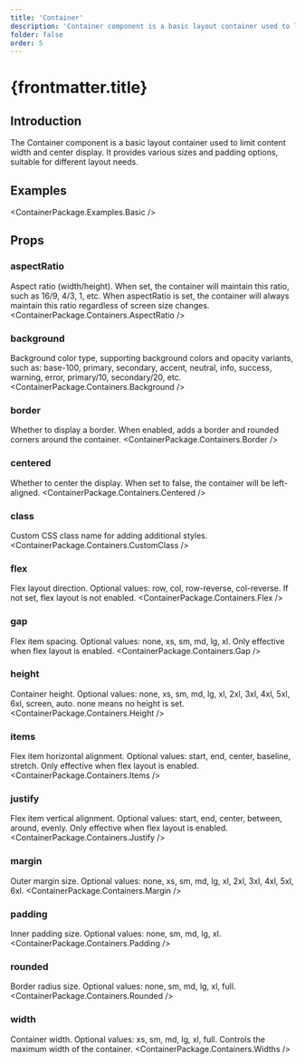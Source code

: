 ```yaml
---
title: 'Container'
description: 'Container component is a basic layout container used to limit content width and center display, providing various sizes and padding options'
folder: false
order: 5
---
```



# {frontmatter.title}

## Introduction

The Container component is a basic layout container used to limit content width and center display. It provides various sizes and padding options, suitable for different layout needs.

## Examples

<ContainerPackage.Examples.Basic />

## Props

### aspectRatio
Aspect ratio (width/height). When set, the container will maintain this ratio, such as 16/9, 4/3, 1, etc. When aspectRatio is set, the container will always maintain this ratio regardless of screen size changes.
<ContainerPackage.Containers.AspectRatio />

### background
Background color type, supporting background colors and opacity variants, such as: base-100, primary, secondary, accent, neutral, info, success, warning, error, primary/10, secondary/20, etc.
<ContainerPackage.Containers.Background />

### border
Whether to display a border. When enabled, adds a border and rounded corners around the container.
<ContainerPackage.Containers.Border />

### centered
Whether to center the display. When set to false, the container will be left-aligned.
<ContainerPackage.Containers.Centered />

### class
Custom CSS class name for adding additional styles.
<ContainerPackage.Containers.CustomClass />

### flex
Flex layout direction. Optional values: row, col, row-reverse, col-reverse. If not set, flex layout is not enabled.
<ContainerPackage.Containers.Flex />

### gap
Flex item spacing. Optional values: none, xs, sm, md, lg, xl. Only effective when flex layout is enabled.
<ContainerPackage.Containers.Gap />

### height
Container height. Optional values: none, xs, sm, md, lg, xl, 2xl, 3xl, 4xl, 5xl, 6xl, screen, auto. none means no height is set.
<ContainerPackage.Containers.Height />

### items
Flex item horizontal alignment. Optional values: start, end, center, baseline, stretch. Only effective when flex layout is enabled.
<ContainerPackage.Containers.Items />

### justify
Flex item vertical alignment. Optional values: start, end, center, between, around, evenly. Only effective when flex layout is enabled.
<ContainerPackage.Containers.Justify />

### margin
Outer margin size. Optional values: none, xs, sm, md, lg, xl, 2xl, 3xl, 4xl, 5xl, 6xl.
<ContainerPackage.Containers.Margin />

### padding
Inner padding size. Optional values: none, sm, md, lg, xl.
<ContainerPackage.Containers.Padding />

### rounded
Border radius size. Optional values: none, sm, md, lg, xl, full.
<ContainerPackage.Containers.Rounded />

### width
Container width. Optional values: xs, sm, md, lg, xl, full. Controls the maximum width of the container.
<ContainerPackage.Containers.Widths />
